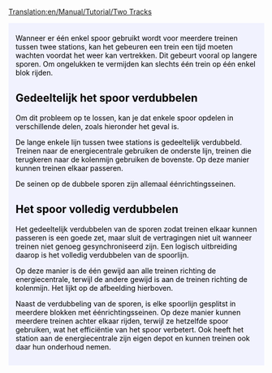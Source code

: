[[Translation:en/Manual/Tutorial/Two Tracks]]

{{en/Tabs|2|2
|nl/Manual/Tutorial/Twee platforms|1. Twee platforms<!--
-->|nl/Manual/Tutorial/Twee sporen|2. Twee sporen}}
<div style="padding:.5em 1em 1em 1em; border-top:none; background-color:#f1f2fe; color:#000;">
{{nl/Manual/Tutorial/Tutorial}}
Wanneer er één enkel spoor gebruikt wordt voor meerdere treinen tussen twee stations, kan het gebeuren een trein een tijd moeten wachten voordat het weer kan vertrekken. Dit gebeurt vooral op langere sporen. Om ongelukken te vermijden kan slechts één trein op één enkel blok rijden.

== Gedeeltelijk het spoor verdubbelen ==
Om dit probleem op te lossen, kan je dat enkele spoor opdelen in verschillende delen, zoals hieronder het geval is.
{{en/Phototable|[[File:en/Manual/Tutorial/PartlyDoubleTracks.png|400px]]|Gedeeltelijke spoorverdubbeling.|none}}

De lange enkele lijn tussen twee stations is gedeeltelijk verdubbeld. Treinen naar de energiecentrale gebruiken de onderste lijn, treinen die terugkeren naar de kolenmijn gebruiken de bovenste. Op deze manier kunnen treinen elkaar passeren.

De seinen op de dubbele sporen zijn allemaal éénrichtingsseinen.

== Het spoor volledig verdubbelen ==
Het gedeeltelijk verdubbelen van de sporen zodat treinen elkaar kunnen passeren is een goede zet, maar sluit de vertragingen niet uit wanneer treinen niet genoeg gesynchroniseerd zijn. Een logisch uitbreiding daarop is het volledig verdubbelen van de spoorlijn.
{{en/Phototable|[[File:en/Manual/Tutorial/FullyDoubleTracks.png|400px]]|Het volledig verdubbelen van een spoorlijn.|none}}

Op deze manier is de één gewijd aan alle treinen richting de energiecentrale, terwijl de andere gewijd is aan de treinen richting de kolenmijn. Het lijkt op de afbeelding hierboven.

Naast de verdubbeling van de sporen, is elke spoorlijn gesplitst in meerdere blokken met éénrichtingsseinen. Op deze manier kunnen meerdere treinen achter elkaar rijden, terwijl ze hetzelfde spoor gebruiken, wat het efficiëntie van het spoor verbetert. Ook heeft het station aan de energiecentrale zijn eigen depot en kunnen treinen ook daar hun onderhoud nemen.

</div>